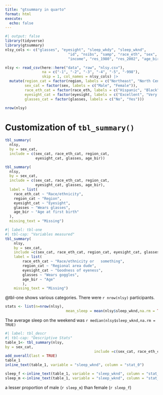 ```yaml
---
title: "gtsummary in quarto"
format: html
execute:
  echo: false
---
```


```r
#| output: false
library(tidyverse)
library(gtsummary)
nlsy_cols <- c("glasses", "eyesight", "sleep_wkdy", "sleep_wknd",
							 "id", "nsibs", "samp", "race_eth", "sex", "region",
							 "income", "res_1980", "res_2002", "age_bir")

nlsy <- read_csv(here::here("data", "raw", "nlsy.csv"), 
                 na = c("-1", "-2", "-3", "-4", "-5", "-998"),
                 skip = 1, col_names = nlsy_cols) |> 
  mutate(region_cat = factor(region, labels = c("Northeast", "North Central", "South", "West")),
         sex_cat = factor(sex, labels = c("Male", "Female")),
         race_eth_cat = factor(race_eth, labels = c("Hispanic", "Black", "Non-Black, Non-Hispanic")),
         eyesight_cat = factor(eyesight, labels = c("Excellent", "Very good", "Good", "Fair", "Poor")),
         glasses_cat = factor(glasses, labels = c("No", "Yes"))) 
```

```r
nrow(nlsy)
```
# Customization of `tbl_summary()`

```r
tbl_summary(
  nlsy,
  by = sex_cat,
  include = c(sex_cat, race_eth_cat, region_cat,
              eyesight_cat, glasses, age_bir))
```

```r
tbl_summary(
  nlsy,
  by = sex_cat,
  include = c(sex_cat, race_eth_cat, region_cat,
              eyesight_cat, glasses, age_bir),
  label = list(
    race_eth_cat ~ "Race/ethnicity",
    region_cat ~ "Region",
    eyesight_cat ~ "Eyesight",
    glasses ~ "Wears glasses",
    age_bir ~ "Age at first birth"
  ),
  missing_text = "Missing")
```

```r
#| label: tbl-one
#| tbl-cap: "Variables measured"
tbl_summary(
	nlsy,
	by = sex_cat,
	include =c(sex_cat, race_eth_cat, region_cat, eyesight_cat, glasses, age_bir),
	label = list(
		race_eth_cat ~ "Race/ethnicity or   something",
		region_cat ~ "Regional area dude", 
		eyesight_cat ~ "Goodness of eyeness",
		glasses ~ "Wears goggles",
		age_bir ~ "Age"
		),
	missing_text = "Missing")
```
@tbl-one shows various categories. There were `r nrow(nlsy)` participants.

```r
stats <- list(n=nrow(nlsy),
							mean_sleep = mean(nlsy$sleep_wknd,na.rm = TRUE))
```

The average sleep on the weekend was `r median(nlsy$sleep_wknd,na.rm = TRUE)`


```r
#| label: tbl_descr
#| tbl-cap: "Descriptive Stats"
table_1<- tbl_summary(nlsy,
by = sex_cat,
										 include =c(sex_cat, race_eth_cat, region_cat, eyesight_cat, glasses, age_bir, sleep_wknd)) |>
add_overall(last = TRUE)
table_1
inline_text(table_1, variable = "sleep_wknd", column = "stat_0")
```
```r
sleep_f <-inline_text(table_1, variable = "sleep_wknd", column = "stat_2")
sleep_m <-inline_text(table_1, variable = "sleep_wknd", column = "stat_1")
```
a lesser proportion of male (`r sleep_m`) than female (`r sleep_f`)

